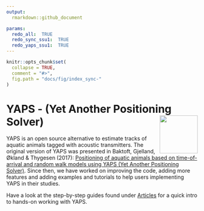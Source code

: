 ```yaml
---
output:
  rmarkdown::github_document

params:
  redo_all:  TRUE
  redo_sync_ssu1:  TRUE
  redo_yaps_ssu1:  TRUE
---
```


```r
knitr::opts_chunk$set(
  collapse = TRUE,
  comment = "#>",
  fig.path = "docs/fig/index_sync-"
)
```

# YAPS - (Yet Another Positioning Solver) <img src="vignettes/yaps_logo.png" align="right" alt="" width="100" />
YAPS is an open source alternative to estimate tracks of aquatic animals tagged with acoustic transmitters. The original version of YAPS was presented in Baktoft, Gjelland, Økland & Thygesen (2017): [Positioning of aquatic animals based on time-of-arrival and random walk models using YAPS (Yet Another Positioning Solver)](https://www.nature.com/articles/s41598-017-14278-z.pdf). Since then, we have worked on improving the code, adding more features and adding examples and tutorials to help users implementing YAPS in their studies.  

Have a look at the step-by-step guides found under [Articles](https://baktoft.github.io/yaps/articles/) for a quick intro to hands-on working with YAPS.





